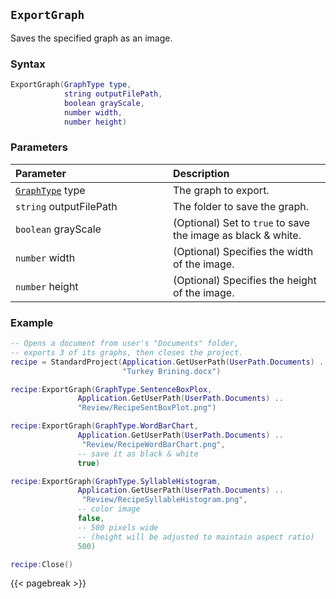 ## `ExportGraph` {#standard-exportgraph}

Saves\index{graphs!exporting} the specified graph as an image\index{images!saving graphs as}.

### Syntax {-}

``` .lua
ExportGraph(GraphType type,
            string outputFilePath,
            boolean grayScale,
            number width,
            number height)
```

### Parameters {-}

**Parameter** | **Description**
| :-- | :-- |
[`GraphType`](#graphtype) type | The graph to export.
`string` outputFilePath | The folder to save the graph.
`boolean` grayScale | (Optional) Set to `true` to save the image as black &amp; white.
`number` width | (Optional) Specifies the width of the image.
`number` height | (Optional) Specifies the height of the image.

### Example\index{examples!exporting graphs} {-}

``` .lua
-- Opens a document from user's "Documents" folder,
-- exports 3 of its graphs, then closes the project.
recipe = StandardProject(Application.GetUserPath(UserPath.Documents) ..
                         "Turkey Brining.docx")

recipe:ExportGraph(GraphType.SentenceBoxPlox,
               Application.GetUserPath(UserPath.Documents) ..
               "Review/RecipeSentBoxPlot.png")

recipe:ExportGraph(GraphType.WordBarChart,
               Application.GetUserPath(UserPath.Documents) ..
                "Review/RecipeWordBarChart.png",
               -- save it as black & white
               true)

recipe:ExportGraph(GraphType.SyllableHistogram,
               Application.GetUserPath(UserPath.Documents) ..
                "Review/RecipeSyllableHistogram.png",
               -- color image
               false,
               -- 500 pixels wide
               -- (height will be adjusted to maintain aspect ratio)
               500)

recipe:Close()
```

{{< pagebreak >}}